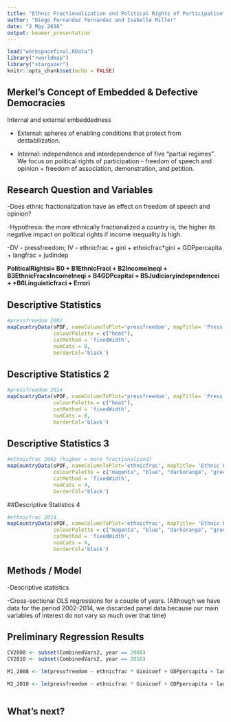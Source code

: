 ```yaml
---
title: "Ethnic Fractionalization and Political Rights of Participation"
author: "Diego Fernandez Fernandez and Isabelle Miller"
date: "2 May 2016"
output: beamer_presentation
---
```


```r
load("workspacefinal.RData")
library("rworldmap")
library("stargazer")
knitr::opts_chunk$set(echo = FALSE)
```

## Merkel's Concept of Embedded & Defective Democracies

Internal and external embeddedness 

- External: spheres of enabling conditions that protect from         destabilization.

- Internal: independence and interdependence of five "partial regimes". We focus on political rights of participation - freedom of speech and opinion + freedom of association, demonstration, and petition.

## Research Question and Variables
-Does ethnic fractionalization have an effect on freedom of speech and opinion?

-Hypothesis: the more ethnically fractionalized a country is, the higher its negative impact on political rights if income inequality is high. 

-DV - pressfreedom; IV - ethnicfrac + gini + ethnicfrac*gini + GDPpercapita + langfrac + judindep

__PoliticalRightsi= B0 + B1EthnicFraci + B2IncomeIneqi + B3EthnicFracxIncomeIneqi + B4GDPcapitai + B5Judiciaryindependencei + +B6Linguisticfraci + Errori__

## Descriptive Statistics
```r

#pressfreedom 2002
mapCountryData(sPDF, nameColumnToPlot='pressfreedom', mapTitle= 'Press Constraints 2002',
               colourPalette = c("heat"),
               catMethod = 'fixedWidth',
               numCats = 8,
               borderCol='black')

```

## Descriptive Statistics 2
```r
#pressfreedom 2014
mapCountryData(sPDF, nameColumnToPlot='pressfreedom', mapTitle= 'Press Constraints 2014',
               colourPalette = c("heat"),
               catMethod = 'fixedWidth',
               numCats = 8,
               borderCol='black')
```

## Descriptive Statistics 3
```r
#ethnicfrac 2002 (higher = more fractionalized)
mapCountryData(sPDF, nameColumnToPlot='ethnicfrac', mapTitle= 'Ethnic Fractionalization 2002',
               colourPalette = c("magenta", "blue", "darkorange", "green"),
               catMethod = 'fixedWidth',
               numCats = 4,
               borderCol='black')

```

##Descriptive Statistics 4

```r
#ethnicfrac 2014
mapCountryData(sPDF, nameColumnToPlot='ethnicfrac', mapTitle= 'Ethnic Fractionalization 2014',
               colourPalette = c("magenta", "blue", "darkorange", "green"),
               catMethod = 'fixedWidth',
               numCats = 4,
               borderCol='black')

```

## Methods / Model

-Descriptive statistics

-Cross-sectional OLS regressions for a couple of years. 
(Although we have data for the period 2002-2014, we discarded panel data because our main variables of interest do not vary so much over that time)

## Preliminary Regression Results

```r
CV2008 <- subset(CombinedVars2, year == 2008)
CV2010 <- subset(CombinedVars2, year == 2010)

M1_2008 <- lm(pressfreedom ~ ethnicfrac * Ginicoef + GDPpercapita + langfrac + judindep, data = CV2008)

M2_2010 <- lm(pressfreedom ~ ethnicfrac * Ginicoef + GDPpercapita + langfrac + judindep, data = CV2010)



```

## What's next?